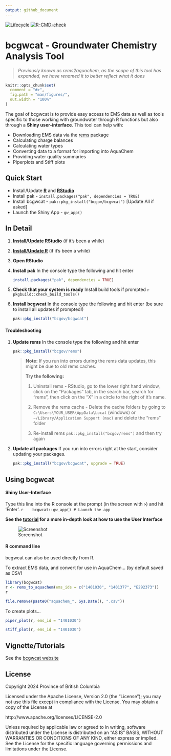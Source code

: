```yaml
---
output: github_document
---
```


<!-- badges: start -->
[![Lifecycle](https://img.shields.io/badge/Lifecycle-Maturing-007EC6)](https://github.com/bcgov/repomountie/blob/master/doc/lifecycle-badges.md)
[![R-CMD-check](https://github.com/bcgov/bcgwcat/actions/workflows/R-CMD-check.yaml/badge.svg)](https://github.com/bcgov/bcgwcat/actions/workflows/R-CMD-check.yaml)
<!-- badges: end -->

# bcgwcat - Groundwater Chemistry Analysis Tool

> *Previously known as rems2aquachem, as the scope of this tool has expanded,
> we have renamed it to better reflect what it does*

```r
knitr::opts_chunk$set(
  comment = "#>",
  fig.path = "man/figures/",
  out.width = "100%"
)
```

The goal of bcgwcat is to provide easy access to EMS data as well as
tools specific to those working with groundwater through R functions but
also through a **Shiny user-interface**. This tool can help with:

- Downloading EMS data via the [rems](http://github.com/bcgov/rems) package
- Calculating charge balances
- Calculating water types
- Converting data to a format for importing into AquaChem
- Providing water quality summaries
- Piperplots and Stiff plots

## Quick Start

- Install/Update [**R**](https://cloud.r-project.org/) and [**RStudio**](https://rstudio.com/)
- Install pak - `install.packages("pak", dependencies = TRUE)`
- Install bcgwcat - `pak::pkg_install("bcgov/bcgwcat")` [Update All if asked]
- Launch the Shiny App - `gw_app()`


## In Detail

1. [**Install/Update RStudio**](https://rstudio.com/) (if it's been a while)
2. [**Install/Update R**](https://cloud.r-project.org/) (if it's been a while)
3. **Open RStudio**
4. **Install pak** In the console type the following and hit enter

     ```r
     install.packages("pak", dependencies = TRUE)
     ```
5. **Check that your system is ready** Install build tools if prompted
    ```r
    pkgbuild::check_build_tools()
    ```
6. **Install bcgwcat** In the console type the following and hit enter 
(be sure to install all updates if prompted!)
  
    ```r
    pak::pkg_install("bcgov/bcgwcat")
    ```
    
#### Troubleshooting

1. **Update rems** In the console type the following and hit enter

     ```r
     pak::pkg_install("bcgov/rems")
     ```
     
    > **Note:** If you run into errors during the rems data updates, this might 
    > be due to old rems caches. 
    > 
    > **Try the following:** 
    >  1. Uninstall rems - RStudio, go to the lower right hand window, click 
    >     on the "Packages" tab, in the search bar, search for "rems", then 
    >     click on the "X" in a circle to the right of it's name.
    > 
    > 2. Remove the rems cache - Delete the cache folders by going to 
    >    `C:\Users\YOUR_USER\AppData\Local` (windows) or 
    >    `~/Library/Application Support (mac)` and delete the "rems" folder
    > 
    > 3. Re-install rems `pak::pkg_install("bcgov/rems")` and 
    >    then try again
  
2. **Update all packages** If you run into errors right at the start, consider updating your packages.

    ```r
    pak::pkg_install("bcgov/bcgwcat", upgrade = TRUE)
    ```

## Using bcgwcat

#### Shiny User-Interface

Type this line into the R console at the prompt (in the screen with `>`) and
hit 'Enter'.
   ```r
   bcgwcat::gw_app() # Launch the app
   ```
    
**See the [tutorial](https://bcgov.github.io/bcgwcat/articles/bcgwcat.html) for a more in-depth look at how to use the User Interface**

![Screenshot](man/figures/up-to-date.png)


#### R command line

bcgwcat can also be used directly from R.

To extract EMS data, and convert for use in AquaChem... (by default saved as CSV)
 
```r
library(bcgwcat)
r <- rems_to_aquachem(ems_ids = c("1401030", "1401377", "E292373"))
r
```

```r
file.remove(paste0("aquachem_", Sys.Date(), ".csv"))
```

To create plots...

```r
piper_plot(r, ems_id = "1401030")
```

```r
stiff_plot(r, ems_id = "1401030")
```


## Vignette/Tutorials

See the [bcgwcat website](https://bcgov.github.io/bcgwcat)

## License

Copyright 2024 Province of British Columbia

Licensed under the Apache License, Version 2.0 (the "License");
you may not use this file except in compliance with the License.
You may obtain a copy of the License at

http://www.apache.org/licenses/LICENSE-2.0

Unless required by applicable law or agreed to in writing, software
distributed under the License is distributed on an "AS IS" BASIS,
WITHOUT WARRANTIES OR CONDITIONS OF ANY KIND, either express or implied.
See the License for the specific language governing permissions and
limitations under the License.